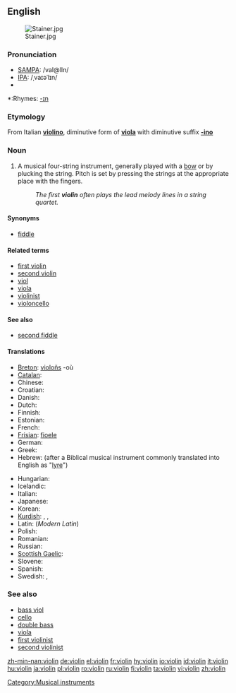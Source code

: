 {{wikipedia}}
==English==
[[Image:Stainer.jpg|thumb]]
===Pronunciation===
*[[SAMPA]]: /vaI@lIn/
*[[IPA]]: /ˌvaɪəˈlɪn/
*{{audio|en-us-violin.ogg|Audio (US)}}

*:Rhymes: [[Rhymes:English:-ɪn|-ɪn]]

===Etymology===
From Italian '''[[violino]]''', diminutive form of '''[[viola]]''' with diminutive suffix '''[[-ino]]'''

===Noun===
{{en-noun}}

# A musical four-string instrument, generally played with a [[bow]] or by plucking the string.  Pitch is set by pressing the strings at the appropriate place with the fingers.  
#: ''The first '''violin''' often plays the lead melody lines in a string quartet.''

====Synonyms====
*[[fiddle]]

====Related terms====
*[[first violin]]
*[[second violin]]
*[[viol]]
*[[viola]]
*[[violinist]]
*[[violoncello]]

====See also====
*[[second fiddle]]

====Translations====
{{trans-top|string istrument}}
*[[Breton]]: [[violoñs]] {{m}} -où {{p}}
*[[Catalan]]: {{t|ca|violí|m}}
*Chinese: {{t|zh|小提琴|tr=xiaotiqin}}
*Croatian: {{t|hr|violina|f}}
*Danish: {{t|da|violin|c}}
*Dutch: {{t|nl|viool}}
*Finnish: {{t|fi|viulu}}
*Estonian: {{t|et|viiul}}
*French: {{t|fr|violon|m}}
*[[Frisian]]: [[fioele]]
*German: {{t|de|Geige|f}}
*Greek: {{t|el|βιολί|tr=biolí|n}}
*Hebrew: {{t|he|כינור|tr=Kinor}} (after a Biblical musical instrument commonly translated into English as "[[lyre]]") {{m}}
{{trans-mid}}
*Hungarian: {{t|hu|hegedű}}
*Icelandic: {{t|is|fiðla|f}} 
*Italian: {{t|it|violino|m}}
*Japanese: {{t|ja|バイオリン|tr=baiorin}}
*Korean: {{t|ko|바이올린|tr=baiollin}}
*[[Kurdish]]: {{t|ku|keman|f}}, {{t|ku|kemançe|f}}, {{t|ku|viyolîn|f}}
*Latin: (''Modern Latin'') {{t|la|violinum}}
*Polish: {{t|pl|skrzypce|p}}
*Romanian: {{t|ro|vioară|f}}
*Russian: {{t|ru|скрипка|f|tr=skripka}}
*[[Scottish Gaelic]]: {{t|gd|fidheall|f}}
*Slovene: {{t|sl|tr=violina|f}}
*Spanish: {{t|es|violín|m}}
*Swedish: {{t|sv|fiol}}, {{t|sv|violin}}
{{trans-bottom}}

===See also===
*[[bass viol]]
*[[cello]]
*[[double bass]]
*[[viola]]
*[[first violinist]]
*[[second violinist]]

[[Category:Musical instruments]]

[[zh-min-nan:violin]]
[[de:violin]]
[[el:violin]]
[[fr:violin]]
[[hy:violin]]
[[io:violin]]
[[id:violin]]
[[it:violin]]
[[hu:violin]]
[[ja:violin]]
[[pl:violin]]
[[ro:violin]]
[[ru:violin]]
[[fi:violin]]
[[ta:violin]]
[[vi:violin]]
[[zh:violin]]